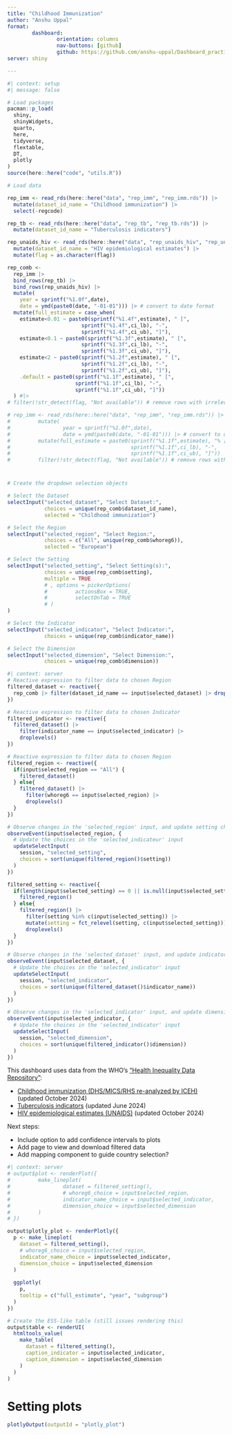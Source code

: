 ```yaml
---
title: "Childhood Immunization"
author: "Anshu Uppal"
format: 
        dashboard:
                orientation: columns
                nav-buttons: [github]
                github: https://github.com/anshu-uppal/Dashboard_practice
server: shiny

---
```


```r
#| context: setup
#| message: false

# Load packages
pacman::p_load(
  shiny,
  shinyWidgets,
  quarto,
  here,
  tidyverse,
  flextable,
  DT,
  plotly
)
source(here::here("code", "utils.R"))

# Load data

rep_imm <- read_rds(here::here("data", "rep_imm", "rep_imm.rds")) |> 
  mutate(dataset_id_name = "Childhood immunization") |> 
  select(-regcode)

rep_tb <- read_rds(here::here("data", "rep_tb", "rep_tb.rds")) |> 
  mutate(dataset_id_name = "Tuberculosis indicators")

rep_unaids_hiv <- read_rds(here::here("data", "rep_unaids_hiv", "rep_unaids_hiv.rds")) |> 
  mutate(dataset_id_name = "HIV epidemiological estimates") |> 
  mutate(flag = as.character(flag))

rep_comb <- 
  rep_imm |> 
  bind_rows(rep_tb) |> 
  bind_rows(rep_unaids_hiv) |>
  mutate(
    year = sprintf("%1.0f",date),
    date = ymd(paste0(date, "-01-01"))) |> # convert to date format
  mutate(full_estimate = case_when(
    estimate<0.01 ~ paste0(sprintf("%1.4f",estimate), " [", 
                        sprintf("%1.4f",ci_lb), "-",
                        sprintf("%1.4f",ci_ub), "]"),
    estimate<0.1 ~ paste0(sprintf("%1.3f",estimate), " [", 
                        sprintf("%1.3f",ci_lb), "-",
                        sprintf("%1.3f",ci_ub), "]"),
    estimate<2 ~ paste0(sprintf("%1.2f",estimate), " [", 
                        sprintf("%1.2f",ci_lb), "-",
                        sprintf("%1.2f",ci_ub), "]"),
    .default = paste0(sprintf("%1.1f",estimate), " [", 
                      sprintf("%1.1f",ci_lb), "-",
                      sprintf("%1.1f",ci_ub), "]"))
  ) #|> 
# filter(!str_detect(flag, "Not available")) # remove rows with irrelevant data

# rep_imm <- read_rds(here::here("data", "rep_imm", "rep_imm.rds")) |> 
#         mutate(
#                 year = sprintf("%1.0f",date),
#                 date = ymd(paste0(date, "-01-01"))) |> # convert to date format
#         mutate(full_estimate = paste0(sprintf("%1.1f",estimate), "% [", 
#                                       sprintf("%1.1f",ci_lb), "-",
#                                       sprintf("%1.1f",ci_ub), "]")) |> 
#         filter(!str_detect(flag, "Not available")) # remove rows with irrelevant data
```

#  {.sidebar width="320px"}
```r
# Create the dropdown selection objects

# Select the Dataset
selectInput("selected_dataset", "Select Dataset:", 
            choices = unique(rep_comb$dataset_id_name), 
            selected = "Childhood immunization")

# Select the Region
selectInput("selected_region", "Select Region:", 
            choices = c("All", unique(rep_comb$whoreg6)), 
            selected = "European")

# Select the Setting
selectInput("selected_setting", "Select Setting(s):", 
            choices = unique(rep_comb$setting),
            multiple = TRUE
            # , options = pickerOptions(
            #         actionsBox = TRUE,
            #         selectOnTab = TRUE
            # )
)

# Select the Indicator
selectInput("selected_indicator", "Select Indicator:", 
            choices = unique(rep_comb$indicator_name))

# Select the Dimension
selectInput("selected_dimension", "Select Dimension:", 
            choices = unique(rep_comb$dimension))
```

```r
#| context: server
# Reactive expression to filter data to chosen Region
filtered_dataset <- reactive({
  rep_comb |> filter(dataset_id_name == input$selected_dataset) |> droplevels()
})

# Reactive expression to filter data to chosen Indicator
filtered_indicator <- reactive({
  filtered_dataset() |> 
    filter(indicator_name == input$selected_indicator) |> 
    droplevels()
})

# Reactive expression to filter data to chosen Region
filtered_region <- reactive({
  if(input$selected_region == "All") {
    filtered_dataset()
  } else{
    filtered_dataset() |> 
      filter(whoreg6 == input$selected_region) |> 
      droplevels()
  }
})

# Observe changes in the 'selected_region' input, and update setting choices
observeEvent(input$selected_region, {
  # Update the choices in the 'selected_indicateur' input
  updateSelectInput(
    session, "selected_setting",
    choices = sort(unique(filtered_region()$setting))
  )
})

filtered_setting <- reactive({
  if(length(input$selected_setting) == 0 || is.null(input$selected_setting)) {
    filtered_region()
  } else{
    filtered_region() |>
      filter(setting %in% c(input$selected_setting)) |>
      mutate(setting = fct_relevel(setting, c(input$selected_setting))) |>
      droplevels()
  }
})

# Observe changes in the 'selected_dataset' input, and update indicator choices
observeEvent(input$selected_dataset, {
  # Update the choices in the 'selected_indicator' input
  updateSelectInput(
    session, "selected_indicator",
    choices = sort(unique(filtered_dataset()$indicator_name))
  )
})

# Observe changes in the 'selected_indicator' input, and update dimension choices
observeEvent(input$selected_indicator, {
  # Update the choices in the 'selected_indicator' input
  updateSelectInput(
    session, "selected_dimension",
    choices = sort(unique(filtered_indicator()$dimension))
  )
})

```

::: callout-note
This dashboard uses data from the WHO's ["Health Inequality Data Repository"](https://www.who.int/data/inequality-monitor/data):  

-  [Childhood immunization (DHS/MICS/RHS re-analyzed by ICEH)](https://www.who.int/data/sets/health-inequality-monitor-dataset#immunization) (updated October 2024)  
-  [Tuberculosis indicators](https://www.who.int/data/sets/health-inequality-monitor-dataset#tb) (updated June 2024)  
-  [HIV epidemiological estimates (UNAIDS)](https://www.who.int/data/sets/health-inequality-monitor-dataset#unaids-hiv) (updated October 2024)  

Next steps:  

-  Include option to add confidence intervals to plots  
-  Add page to view and download filtered data
-  Add mapping component to guide country selection?  
:::

```r
#| context: server
# output$plot <- renderPlot({
#         make_lineplot(
#                 dataset = filtered_setting(), 
#                 # whoreg6_choice = input$selected_region,
#                 indicator_name_choice = input$selected_indicator, 
#                 dimension_choice = input$selected_dimension
#         )
# })

output$plotly_plot <- renderPlotly({ 
  p <- make_lineplot(
    dataset = filtered_setting(), 
    # whoreg6_choice = input$selected_region,
    indicator_name_choice = input$selected_indicator, 
    dimension_choice = input$selected_dimension
  )
  
  ggplotly(
    p,
    tooltip = c("full_estimate", "year", "subgroup")
  ) 
}) 

# Create the ESS-like table (still issues rendering this)
output$table <- renderUI(
  htmltools_value(
    make_table(
      dataset = filtered_setting(),
      caption_indicator = input$selected_indicator, 
      caption_dimension = input$selected_dimension
    )
  )
)

```

<!-- # Plot -->
<!-- ```{r} -->
<!-- plotOutput("plot") -->
<!-- ``` -->

# Setting plots
```r
plotlyOutput(outputId = "plotly_plot")
```

<!-- # Table -->
<!-- ```{r} -->
<!-- uiOutput("table") -->
<!-- ``` -->

